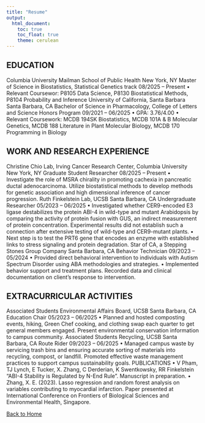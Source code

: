 ```yaml
---
title: "Resume"
output: 
  html_document:
    toc: true
    toc_float: true
    theme: cerulean
---
```


## EDUCATION
Columbia University Mailman School of Public Health New York, NY
Master of Science in Biostatistics, Statistical Genetics track 08/2025 – Present
• Relevant Coursewor: P8105 Data Science, P8130 Biostatistical Methods, P8104 Probability and Inference
University of California, Santa Barbara Santa Barbara, CA
Bachelor of Science in Pharmacology, College of Letters and Science Honors Program 09/2021 – 06/2025
• GPA: 3.76/4.00
• Relevant Coursework: MCDB 194SK Biostatistics, MCDB 101A & B Molecular Genetics, MCDB 188
Literature in Plant Molecular Biology, MCDB 170 Programming in Biology

## WORK AND RESEARCH EXPERIENCE
Christine Chio Lab, Irving Cancer Research Center, Columbia University New York, NY
Graduate Student Researcher 08/2025 – Present
• Investigate the role of MSRA chirality in promoting cachexia in pancreatic ductal adenocarcinoma. Utilize
biostatistical methods to develop methods for genetic association and high dimensional inference of cancer
progression.
Ruth Finkelstein Lab, UCSB Santa Barbara, CA
Undergraduate Researcher 05/2023 – 06/2025
• Investigated whether CER9-encoded E3 ligase destabilizes the protein ABI-4 in wild-type and mutant
Arabidopsis by comparing the activity of protein fusion with GUS, an indirect measurement of protein
concentration. Experimental results did not establish such a connection after extensive testing of wild-type
and CER9-mutant plants.
• Next step is to test the PRT6 gene that encodes an enzyme with established links to stress signaling and
protein degradation.
Star of CA, a Stepping Stones Group Company Santa Barbara, CA
Behavior Technician 09/2023 – 05/2024
• Provided direct behavioral intervention to individuals with Autism Spectrum Disorder using ABA
methodologies and strategies.
• Implemented behavior support and treatment plans. Recorded data and clinical documentation on client’s
response to intervention.

## EXTRACURRICULAR ACTIVITIES
Associated Students Environmental Affairs Board, UCSB Santa Barbara, CA
Education Chair 05/2023 – 06/2025
• Planned and hosted composting events, hiking, Green Chef cooking, and clothing swap each quarter to get
general members engaged. Present environmental conservation information to campus community.
Associated Students Recycling, UCSB Santa Barbara, CA
Route Rider 09/2023 – 06/2025
• Managed campus waste by servicing trash bins and ensuring accurate sorting of materials into recycling,
compost, or landfill. Promoted effective waste management practices to support campus sustainability goals.
PUBLICATIONS
• V Pham, TJ Lynch, E Tucker, X. Zhang, C Derderian, K Swentkowsky, RR Finkelstein “ABI-4 Stability
is Regulated by N-End Rule”. Manuscript in preparation.
• Zhang, X. E. (2023). Lasso regression and random forest analysis on variables contributing to myocardial
infarction. Paper presented at International Conference on Frontiers of Biological Sciences and
Environmental Health, Singapore.


[Back to Home](index.html)
